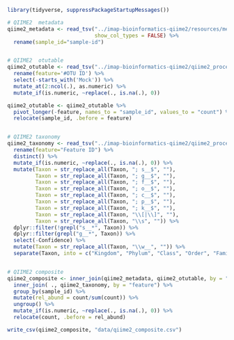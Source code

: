 ```r
library(tidyverse, suppressPackageStartupMessages())

# QIIME2  metadata
qiime2_metadata <- read_tsv("../imap-bioinformatics-qiime2/resources/metadata/qiime2_metadata_file.tsv", 
                            show_col_types = FALSE) %>% 
  rename(sample_id="sample-id")


# QIIME2  otutable
qiime2_otutable <- read_tsv("../imap-bioinformatics-qiime2/qiime2_process//transformed/feature-table.tsv", skip = 1, show_col_types = FALSE) %>%
  rename(feature='#OTU ID') %>%
  select(-starts_with('Mock')) %>% 
  mutate_at(2:ncol(.), as.numeric) %>% 
  mutate_if(is.numeric, ~replace(., is.na(.), 0))

qiime2_otutable <- qiime2_otutable %>% 
  pivot_longer(-feature, names_to = "sample_id", values_to = "count") %>% 
  relocate(sample_id, .before = feature)


# QIIME2 taxonomy
qiime2_taxonomy <- read_tsv("../imap-bioinformatics-qiime2/qiime2_process/transformed/taxonomy.tsv", show_col_types=FALSE) %>% 
  rename(feature="Feature ID") %>% 
  distinct() %>%
  mutate_if(is.numeric, ~replace(., is.na(.), 0)) %>%
  mutate(Taxon = str_replace_all(Taxon, "; s__$", ""),
         Taxon = str_replace_all(Taxon, "; g__$", ""),
         Taxon = str_replace_all(Taxon, "; f__$", ""),
         Taxon = str_replace_all(Taxon, "; o__$", ""),
         Taxon = str_replace_all(Taxon, "; c__$", ""),
         Taxon = str_replace_all(Taxon, "; p__$", ""),
         Taxon = str_replace_all(Taxon, "; k__$", ""),
         Taxon = str_replace_all(Taxon, "\\[|\\]", ""),
         Taxon = str_replace_all(Taxon, "\\s", "")) %>%
  dplyr::filter(!grepl("s__*", Taxon)) %>%
  dplyr::filter(grepl("g__*", Taxon)) %>% 
  select(-Confidence) %>% 
  mutate(Taxon = str_replace_all(Taxon, "\\w__", "")) %>% 
  separate(Taxon, into = c("Kingdom", "Phylum", "Class", "Order", "Family", "Genus"), sep = ";")


# QIIME2 composite
qiime2_composite <- inner_join(qiime2_metadata, qiime2_otutable, by = "sample_id") %>% 
  inner_join( ., qiime2_taxonomy, by = "feature") %>% 
  group_by(sample_id) %>% 
  mutate(rel_abund = count/sum(count)) %>% 
  ungroup() %>% 
  mutate_if(is.numeric, ~replace(., is.na(.), 0)) %>%
  relocate(count, .before = rel_abund) 

write_csv(qiime2_composite, "data/qiime2_composite.csv")

```

